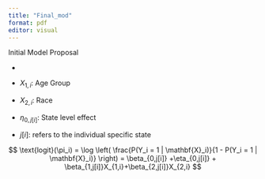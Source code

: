 ```yaml
---
title: "Final_mod"
format: pdf
editor: visual
---
```


Initial Model Proposal

-   

-   $X_{1,i}$: Age Group

-   $X_{2,i}$: Race

-   $\eta_{0,j[i]}$: State level effect

-   $j[i]$: refers to the individual specific state

$$
\text{logit}(\pi_i) = 
\log \left( \frac{P(Y_i = 1 | \mathbf{X}_i)}{1 - P(Y_i = 1 | \mathbf{X}_i)} \right) = \beta_{0,j[i]} +\eta_{0,j[i]} + \beta_{1,j[i]}X_{1,i}+\beta_{2,j[i]}X_{2,i}
$$
